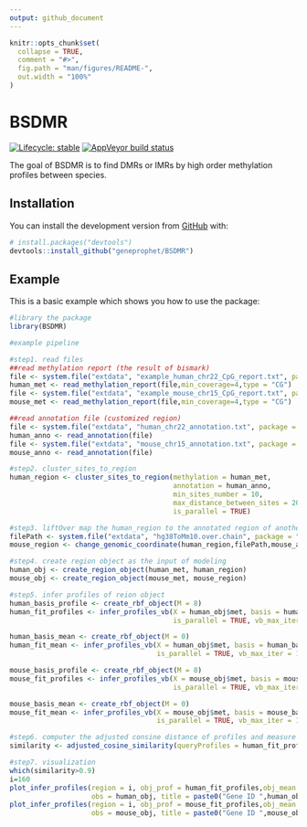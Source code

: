```yaml
---
output: github_document
---
```


<!-- README.md is generated from README.Rmd. Please edit that file -->

```r
knitr::opts_chunk$set(
  collapse = TRUE,
  comment = "#>",
  fig.path = "man/figures/README-",
  out.width = "100%"
)
```

# BSDMR

<!-- badges: start -->

[![Lifecycle: stable](https://img.shields.io/badge/lifecycle-stable-brightgreen.svg)](https://www.tidyverse.org/lifecycle/#stable)
[![AppVeyor build status](https://ci.appveyor.com/api/projects/status/github/geneprophet/BSDMR?branch=master&svg=true)](https://ci.appveyor.com/project/geneprophet/BSDMR)
<!-- badges: end -->

The goal of BSDMR is to find DMRs or IMRs by high order methylation profiles between species.

## Installation

You can install the development version from [GitHub](https://github.com/geneprophet/BSDMR) with:

``` r
# install.packages("devtools")
devtools::install_github("geneprophet/BSDMR")
```
## Example

This is a basic example which shows you how to use the package:

```r
#library the package
library(BSDMR)

#example pipeline

#step1. read files
##read methylation report (the result of bismark)
file <- system.file("extdata", "example_human_chr22_CpG_report.txt", package = "BSDMR")
human_met <- read_methylation_report(file,min_coverage=4,type = "CG")
file <- system.file("extdata", "example_mouse_chr15_CpG_report.txt", package = "BSDMR")
mouse_met <- read_methylation_report(file,min_coverage=4,type = "CG")

##read annotation file (customized region)
file <- system.file("extdata", "human_chr22_annotation.txt", package = "BSDMR")
human_anno <- read_annotation(file)
file <- system.file("extdata", "mouse_chr15_annotation.txt", package = "BSDMR")
mouse_anno <- read_annotation(file)

#step2. cluster_sites_to_region
human_region <- cluster_sites_to_region(methylation = human_met,
                                        annotation = human_anno,
                                        min_sites_number = 10,
                                        max_distance_between_sites = 200,
                                        is_parallel = TRUE)

#step3. liftOver map the human_region to the annotated region of another species(mouse)
filePath <- system.file("extdata", "hg38ToMm10.over.chain", package = "BSDMR")
mouse_region <- change_genomic_coordinate(human_region,filePath,mouse_anno)

#step4. create region object as the input of modeling
human_obj <- create_region_object(human_met, human_region)
mouse_obj <- create_region_object(mouse_met, mouse_region)

#step5. infer profiles of reion object
human_basis_profile <- create_rbf_object(M = 8)
human_fit_profiles <- infer_profiles_vb(X = human_obj$met, basis = human_basis_profile, 
                                        is_parallel = TRUE, vb_max_iter = 100)

human_basis_mean <- create_rbf_object(M = 0)
human_fit_mean <- infer_profiles_vb(X = human_obj$met, basis = human_basis_mean,
                                    is_parallel = TRUE, vb_max_iter = 100)

mouse_basis_profile <- create_rbf_object(M = 8)
mouse_fit_profiles <- infer_profiles_vb(X = mouse_obj$met, basis = mouse_basis_profile, 
                                        is_parallel = TRUE, vb_max_iter = 100)

mouse_basis_mean <- create_rbf_object(M = 0)
mouse_fit_mean <- infer_profiles_vb(X = mouse_obj$met, basis = mouse_basis_mean, 
                                    is_parallel = TRUE, vb_max_iter = 100)

#step6. computer the adjusted consine distance of profiles and measure the similarity
similarity <- adjusted_cosine_similarity(queryProfiles = human_fit_profiles,subjectProfiles = mouse_fit_profiles)

#step7. visualization
which(similarity>0.9)
i=160
plot_infer_profiles(region = i, obj_prof = human_fit_profiles,obj_mean = human_fit_mean,
                    obs = human_obj, title = paste0("Gene ID ",human_obj$anno$id[i]))
plot_infer_profiles(region = i, obj_prof = mouse_fit_profiles,obj_mean = mouse_fit_mean,
                    obs = mouse_obj, title = paste0("Gene ID ",mouse_obj$anno$id[i]))

```
